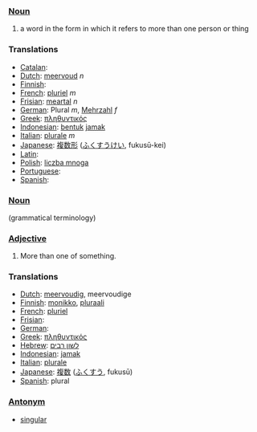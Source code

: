 ===[[Noun]]===
# a word in the form in which it refers to more than one person or thing

===Translations===
*[[Catalan]]: [[]] '' ''
*[[Dutch]]: [[meervoud]] ''n''
*[[Finnish]]: [[]]
*[[French]]: [[pluriel]] ''m''
*[[Frisian]]: [[meartal]] ''n''
*[[German]]: Plural ''m'', [[Mehrzahl]] ''f''
*[[Greek]]: [[πληθυντικός]]
*[[Indonesian]]: [[bentuk]] [[jamak]]
*[[Italian]]: [[plurale]] ''m''
*[[Japanese]]: [[複数形]] ([[ふくすうけい]], fukusū-kei)
*[[Latin]]: [[]]
*[[Polish]]: [[liczba mnoga]]
*[[Portuguese]]: [[]]
*[[Spanish]]: [[]]

===[[Noun]]===
(grammatical terminology)

===[[Adjective]]===
# More than one of something.

===Translations===
*[[Dutch]]: [[meervoudig]], meervoudige
*[[Finnish]]: [[monikko]], [[pluraali]]
*[[French]]: [[pluriel]]
*[[Frisian]]: [[]]
*[[German]]: [[]]
*[[Greek]]: [[πληθυντικός]]
*[[Hebrew]]: [[לשון רבים]]
*[[Indonesian]]: [[jamak]]
*[[Italian]]: [[plurale]]
*[[Japanese]]: [[複数]] ([[ふくすう]], fukusū)
*[[Spanish]]: plural

===[[Antonym]]===
*[[singular]]